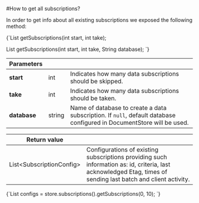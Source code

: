 
#How to get all subscriptions?

In order to get info about all existing subscriptions we exposed the following method:

<TabItem value="get_subscriptions_1" label="get_subscriptions_1">
<CodeBlock language="java">
{`List<SubscriptionConfig> getSubscriptions(int start, int take);

List<SubscriptionConfig> getSubscriptions(int start, int take, String database);
`}
</CodeBlock>
</TabItem>

| Parameters | | |
| ------------- | ------------- | ----- |
| **start** | int | Indicates how many data subscriptions should be skipped. |
| **take** | int | Indicates how many data subscriptions should be taken. |
| **database** | string | Name of database to create a data subscription. If `null`, default database configured in DocumentStore will be used. |

| Return value | |
| ------------- | ----- |
| List&lt;SubscriptionConfig&gt; | Configurations of existing subscriptions providing such information as: id, criteria, last acknowledged Etag, times of sending last batch and client activity.|


<TabItem value="get_subscriptions_2" label="get_subscriptions_2">
<CodeBlock language="java">
{`List<SubscriptionConfig> configs = store.subscriptions().getSubscriptions(0, 10);
`}
</CodeBlock>
</TabItem>

